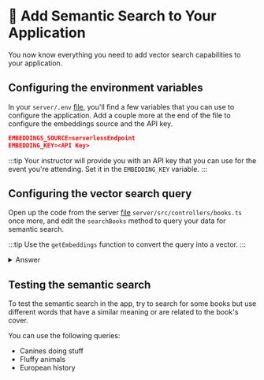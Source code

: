 
# 👐 Add Semantic Search to Your Application

You now know everything you need to add vector search capabilities to your application.

## Configuring the environment variables

In your `server/.env` [file](https://github.com/mongodb-developer/library-management-system/blob/main/server/.env), you'll find a few variables that you can use to configure the application. Add a couple more at the end of the file to configure the embeddings source and the API key.

```json
EMBEDDINGS_SOURCE=serverlessEndpoint
EMBEDDING_KEY=<API Key>
```

:::tip
Your instructor will provide you with an API key that you can use for the event you're attending. Set it in the `EMBEDDING_KEY` variable.
:::

## Configuring the vector search query

Open up the code from the server [file](https://github.com/mongodb-developer/library-management-system/blob/main/server/src/controllers/books.ts) `server/src/controllers/books.ts` once more, and edit the `searchBooks` method to query your data for semantic search.

:::tip
Use the `getEmbeddings` function to convert the query into a vector.
:::

<details>
<summary>Answer</summary>
<div>

```js
public async searchBooks(query: string): Promise<Book[]> {
  const vector = await getEmbeddings(query);
  const aggregationPipeline = [
    {
      $vectorSearch: {
        queryVector:  vector,
        path: 'embeddings',
        numCandidates: 100,
        index: 'vectorsearch',
        limit: 10,
      }
    }
  ];
  const books = await collections?.books?.aggregate(aggregationPipeline).toArray() as Book[];
  return books;
}

```
</div>
</details>

## Testing the semantic search

To test the semantic search in the app, try to search for some books but use different words that have a similar meaning or are related to the book's cover.

You can use the following queries:
- Canines doing stuff
- Fluffy animals
- European history
